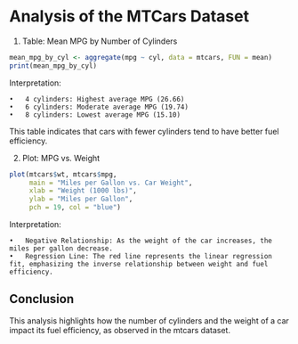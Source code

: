 # Analysis of the MTCars Dataset

1. Table: Mean MPG by Number of Cylinders


```r
mean_mpg_by_cyl <- aggregate(mpg ~ cyl, data = mtcars, FUN = mean)
print(mean_mpg_by_cyl)
```

Interpretation:

	•	4 cylinders: Highest average MPG (26.66)
	•	6 cylinders: Moderate average MPG (19.74)
	•	8 cylinders: Lowest average MPG (15.10)

This table indicates that cars with fewer cylinders tend to have better fuel efficiency.

2. Plot: MPG vs. Weight


```r
plot(mtcars$wt, mtcars$mpg,
     main = "Miles per Gallon vs. Car Weight",
     xlab = "Weight (1000 lbs)",
     ylab = "Miles per Gallon",
     pch = 19, col = "blue")
```

Interpretation:

	•	Negative Relationship: As the weight of the car increases, the miles per gallon decrease.
	•	Regression Line: The red line represents the linear regression fit, emphasizing the inverse relationship between weight and fuel efficiency.

## Conclusion

This analysis highlights how the number of cylinders and the weight of a car impact its fuel efficiency, as observed in the mtcars dataset.